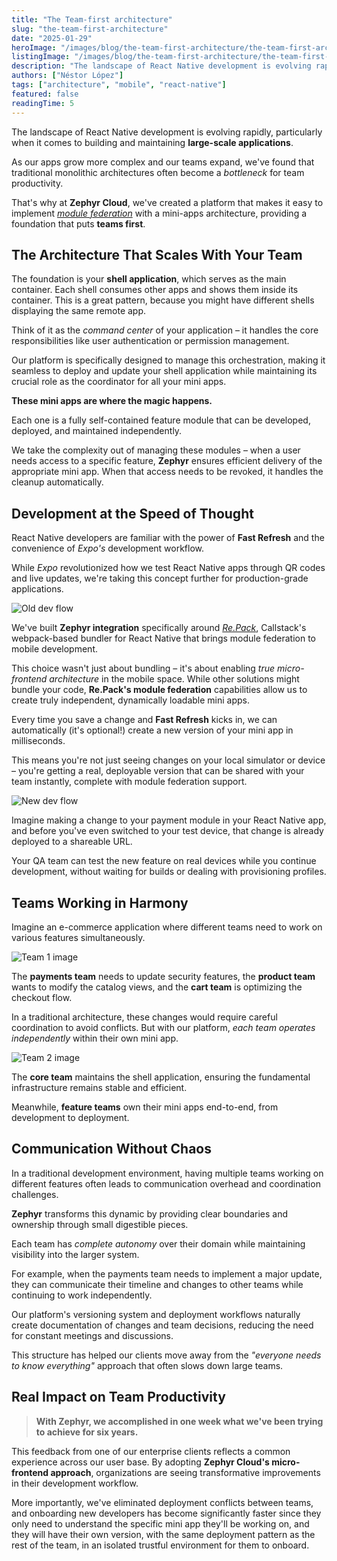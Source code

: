 ```yaml
---
title: "The Team-first architecture"
slug: "the-team-first-architecture"
date: "2025-01-29"
heroImage: "/images/blog/the-team-first-architecture/the-team-first-architecture.webp"
listingImage: "/images/blog/the-team-first-architecture/the-team-first-architecture.webp"
description: "The landscape of React Native development is evolving rapidly. As apps grow more complex and teams expand, traditional monolithic architectures often become a bottleneck for team productivity."
authors: ["Néstor López"]
tags: ["architecture", "mobile", "react-native"]
featured: false
readingTime: 5
---
```



The landscape of React Native development is evolving rapidly, particularly when it comes to building and maintaining **large-scale applications**.

As our apps grow more complex and our teams expand, we've found that traditional monolithic architectures often become a *bottleneck* for team productivity.

That's why at **Zephyr Cloud**, we've created a platform that makes it easy to implement [*module federation*](https://module-federation.io) with a mini-apps architecture, providing a foundation that puts **teams first**.

## The Architecture That Scales With Your Team

The foundation is your **shell application**, which serves as the main container. Each shell consumes other apps and shows them inside its container. This is a great pattern, because you might have different shells displaying the same remote app.

Think of it as the *command center* of your application – it handles the core responsibilities like user authentication or permission management.

Our platform is specifically designed to manage this orchestration, making it seamless to deploy and update your shell application while maintaining its crucial role as the coordinator for all your mini apps.

**These mini apps are where the magic happens.**

Each one is a fully self-contained feature module that can be developed, deployed, and maintained independently.

We take the complexity out of managing these modules – when a user needs access to a specific feature, **Zephyr** ensures efficient delivery of the appropriate mini app. When that access needs to be revoked, it handles the cleanup automatically.

## Development at the Speed of Thought

React Native developers are familiar with the power of **Fast Refresh** and the convenience of *Expo's* development workflow.

While *Expo* revolutionized how we test React Native apps through QR codes and live updates, we're taking this concept further for production-grade applications.

<img src={oldFlow} alt='Old dev flow' />

We've built **Zephyr integration** specifically around [*Re.Pack*](https://github.com/callstack/repack), Callstack's webpack-based bundler for React Native that brings module federation to mobile development.

This choice wasn't just about bundling – it's about enabling *true micro-frontend architecture* in the mobile space. While other solutions might bundle your code, **Re.Pack's module federation** capabilities allow us to create truly independent, dynamically loadable mini apps.

Every time you save a change and **Fast Refresh** kicks in, we can automatically (it's optional!) create a new version of your mini app in milliseconds.

This means you're not just seeing changes on your local simulator or device – you're getting a real, deployable version that can be shared with your team instantly, complete with module federation support.

<img src={newFlow} alt='New dev flow' />

Imagine making a change to your payment module in your React Native app, and before you've even switched to your test device, that change is already deployed to a shareable URL.

Your QA team can test the new feature on real devices while you continue development, without waiting for builds or dealing with provisioning profiles.

## Teams Working in Harmony

Imagine an e-commerce application where different teams need to work on various features simultaneously.

<img src={team1} alt='Team 1 image' />

The **payments team** needs to update security features, the **product team** wants to modify the catalog views, and the **cart team** is optimizing the checkout flow.

In a traditional architecture, these changes would require careful coordination to avoid conflicts. But with our platform, *each team operates independently* within their own mini app.

<img src={team2} alt='Team 2 image' />

The **core team** maintains the shell application, ensuring the fundamental infrastructure remains stable and efficient.

Meanwhile, **feature teams** own their mini apps end-to-end, from development to deployment.

## Communication Without Chaos

In a traditional development environment, having multiple teams working on different features often leads to communication overhead and coordination challenges.

**Zephyr** transforms this dynamic by providing clear boundaries and ownership through small digestible pieces.

Each team has *complete autonomy* over their domain while maintaining visibility into the larger system.

For example, when the payments team needs to implement a major update, they can communicate their timeline and changes to other teams while continuing to work independently.

Our platform's versioning system and deployment workflows naturally create documentation of changes and team decisions, reducing the need for constant meetings and discussions.

This structure has helped our clients move away from the *"everyone needs to know everything"* approach that often slows down large teams.

## Real Impact on Team Productivity

> **With Zephyr, we accomplished in one week what we've been trying to achieve for six years.**

This feedback from one of our enterprise clients reflects a common experience across our user base. By adopting **Zephyr Cloud's micro-frontend approach**, organizations are seeing transformative improvements in their development workflow.

More importantly, we've eliminated deployment conflicts between teams, and onboarding new developers has become significantly faster since they only need to understand the specific mini app they'll be working on, and they will have their own version, with the same deployment pattern as the rest of the team, in an isolated trustful environment for them to onboard.
